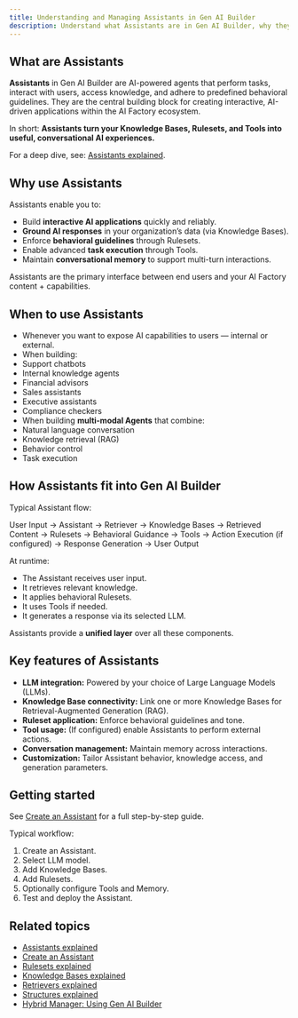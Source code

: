 ```yaml
---
title: Understanding and Managing Assistants in Gen AI Builder
description: Understand what Assistants are in Gen AI Builder, why they matter, and how they power AI-driven interactions and applications.
---
```


## What are Assistants

**Assistants** in Gen AI Builder are AI-powered agents that perform tasks, interact with users, access knowledge, and adhere to predefined behavioral guidelines.
They are the central building block for creating interactive, AI-driven applications within the AI Factory ecosystem.

In short:
**Assistants turn your Knowledge Bases, Rulesets, and Tools into useful, conversational AI experiences.**

For a deep dive, see: [Assistants explained](../../../learn/explained/assistants-explained).

## Why use Assistants

Assistants enable you to:

- Build **interactive AI applications** quickly and reliably.
- **Ground AI responses** in your organization’s data (via Knowledge Bases).
- Enforce **behavioral guidelines** through Rulesets.
- Enable advanced **task execution** through Tools.
- Maintain **conversational memory** to support multi-turn interactions.

Assistants are the primary interface between end users and your AI Factory content + capabilities.

## When to use Assistants

- Whenever you want to expose AI capabilities to users — internal or external.
- When building:
- Support chatbots
- Internal knowledge agents
- Financial advisors
- Sales assistants
- Executive assistants
- Compliance checkers
- When building **multi-modal Agents** that combine:
- Natural language conversation
- Knowledge retrieval (RAG)
- Behavior control
- Task execution

## How Assistants fit into Gen AI Builder

Typical Assistant flow:

User Input → Assistant → Retriever → Knowledge Bases → Retrieved Content
→ Rulesets → Behavioral Guidance
→ Tools → Action Execution (if configured)
→ Response Generation → User Output



At runtime:

- The Assistant receives user input.
- It retrieves relevant knowledge.
- It applies behavioral Rulesets.
- It uses Tools if needed.
- It generates a response via its selected LLM.

Assistants provide a **unified layer** over all these components.

## Key features of Assistants

- **LLM integration:** Powered by your choice of Large Language Models (LLMs).
- **Knowledge Base connectivity:** Link one or more Knowledge Bases for Retrieval-Augmented Generation (RAG).
- **Ruleset application:** Enforce behavioral guidelines and tone.
- **Tool usage:** (If configured) enable Assistants to perform external actions.
- **Conversation management:** Maintain memory across interactions.
- **Customization:** Tailor Assistant behavior, knowledge access, and generation parameters.

## Getting started

See [Create an Assistant](../../../how-to/gen-ai/create-assistant) for a full step-by-step guide.

Typical workflow:

1. Create an Assistant.
2. Select LLM model.
3. Add Knowledge Bases.
4. Add Rulesets.
5. Optionally configure Tools and Memory.
6. Test and deploy the Assistant.

## Related topics

- [Assistants explained](../../../learn/explained/assistants-explained)
- [Create an Assistant](../../../how-to/gen-ai/create-assistant)
- [Rulesets explained](../../../learn/explained/rulesets-explained)
- [Knowledge Bases explained](../../../learn/explained/knowledge-bases)
- [Retrievers explained](../../../learn/explained/retrievers-explained)
- [Structures explained](../../../learn/explained/structures)
- [Hybrid Manager: Using Gen AI Builder](../../../../hybrid-manager/ai-factory/gen-ai/builder/index)
